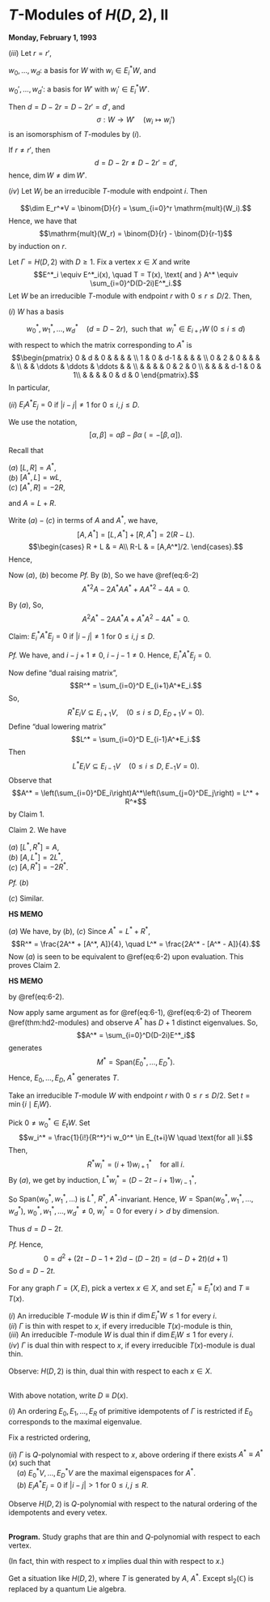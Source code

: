 # $T$-Modules of $H(D,2)$, II {#lec6}
**Monday, February 1, 1993**

:::{.proof name="Proof of Theorem \@ref(thm:hd2-modules) Continued"}

| $(iii)$ Let $r = r'$, 

$w_0,\ldots, w_d$: a basis for $W$ with $w_i\in E^*_iW$, and 

$w_0', \ldots, w_d'$: a basis for $W'$ with $w_i'\in E^*_iW'$.

Then $d = D-2r = D-2r' = d'$, and
$$\sigma: W \to W' \quad (w_i\mapsto w_i')$$
is an isomorsphism of $T$-modules by $(i)$.

If $r\neq r'$, then 
$$d = D-2r \neq D-2r' = d',$$
hence, $\dim W \neq \dim W'$.

| $(iv)$ Let $W_i$ be an irreducible $T$-module with endpoint $i$. Then 
$$\dim E_r^*V = \binom{D}{r} = \sum_{i=0}^r \mathrm{mult}(W_i).$$
Hence, we have that
$$\mathrm{mult}(W_r) = \binom{D}{r} - \binom{D}{r-1}$$
by induction on $r$.
:::

:::{.theorem #hd2-modules2}
Let $\Gamma = H(D,2)$ with $D\geq 1$. Fix a vertex $x\in X$ and write
$$E^*_i \equiv E^*_i(x), \quad T = T(x), \text{ and } A^* \equiv \sum_{i=0}^D(D-2i)E^*_i.$$
Let $W$ be an irreducible $T$-module with endpoint $r$ with $0\leq r\leq D/2$. Then,

| $(i)$ $W$ has a basis
$$w_0^*, w_1^*, \ldots, w_d^* \quad(d = D-2r), \; \text{ such that }\; w_i^*\in E_{i+r}W\; (0\leq i \leq d)$$
with respect to which the matrix corresponding to $A^*$ is 
$$\begin{pmatrix} 
0 & d & 0   &  & & &  \\
1 & 0 & d-1 &  & & & \\
0 & 2 & 0   &  & & & \\
  &   & \ddots    & \ddots & \ddots &  & \\
  &   &                   & & 0 & 2 & 0 \\
  &   &      & & d-1 & 0 & 1\\
  &   &      & & 0 & d & 0
\end{pmatrix}.$$
In particular,

| $(ii)$ $E_iA^*E_j = 0$ if $|i-j|\neq 1$ for $0 \leq i, j\leq D$.
:::

:::{.proof}
We use the notation, 
$$[\alpha, \beta] = \alpha\beta - \beta\alpha \; (=-[\beta, \alpha]).$$

Recall that

| $(a)$ $[L, R] = A^*$,

| $(b)$ $[A^*, L] = wL$, 

| $(c)$ $[A^*, R] = -2R$, 

and $A = L + R$.

Write $(a) - (c)$ in terms of $A$ and $A^*$, we have,
$$[A, A^*] = [L, A^*]+ [R, A^*] = 2(R-L).$$
$$\begin{cases} R + L & = A\\
R-L & = [A,A^*]/2. \end{cases}.$$
Hence, 
\begin{align}
R & = \frac{1}{4}(2A + [A, A^*]) \quad \text{ and }\\
L & = \frac{1}{4}(2A - [A, A^*]).
\end{align}

Now $(a)$, $(b)$ become
\begin{align}
A^2A^* - 2AA^*A + A^*A^2 - 4A^*  & = 0  (\#eq:6-1)\\
{A^*}^2A - 2A^*AA^* + A{A^*}^2 - 4A  & = 0 (\#eq:6-2)
\end{align}
_Pf._ \quad By $(b)$,
\begin{align}
2A - AA^* + A^*A & = 4L\\
& = 2[A^*, L]\\
& = A^* \frac{2A - [A,A^*]}{2} - \frac{2A - [A, A^*]}{2}A^*\\
& = A^*A-AA^* + \frac12(-A^*AA^* + {A^*}^2A + A{A^*}^2 - A^*AA^*)
\end{align}
So we have \@ref(eq:6-2)
$$
{A^*}^2A - 2A^*AA^* + A{A^*}^2 - 4A   = 0.
$$

By $(a)$, 
\begin{align}
-16A^* & = [2A + [A, A^*], 2A - [A, A^*]]\\
& = (2A + [A, A^*])(2A - [A, A^*]) - (2A - [A,A^*])(2A + [A, A^*])\\
& = [4A^2 - 2A[A, A^*] + [A, A^*](2A) - [A,A^*]^2\\
& \quad - 4A^2 - 2A[A, A^*] + [A, A^*](2A) + [A, A^*]^2\\
& = -4A^2A^* + 4AA^*A + 4AA^*A - 4A^*A^2.
\end{align}
So, 
$$A^2A^* - 2AA^*A + A^*A^2 - 4A^* = 0.$$

Claim: $E_i^*A^*E_j = 0$ if $|i-j| \neq 1$ for $0\leq i, j\leq D$.

_Pf._ We have,
\begin{align}
0 & = E_i(A^2A^* - 2AA^*A + A^*A^2 - 4A^*)E_j\\
& = E_iA^*E_j(\theta_i^2 - 2\theta_i\theta_j + \theta_j^2 - 4)\\
& \quad (AE_j = \theta_jE_j, \; E_iA = (AE_j)^\top = (\theta_iE_i)^\top = \theta_iE_i)\\
& = E_iA^*E_j(\theta_i - \theta_j -2)(\theta_i - \theta_j + 2)\\
& = E_iA^*E_j(D-2i - (D-2j)-2)(D-2i - (D-2j) + 2)\\
& \quad (\theta_k = D-2k)\\
& = E_iA^*E_j \cdot 4(i-j+1)(i-j-1)
\end{align}
and $i-j+1 \neq 0$, $i-j-1\neq 0$.
Hence, $E_i^*A^*E_j = 0$.

Now define "dual raising matrix",
$$R^* = \sum_{i=0}^D E_{i+1}A^*E_i.$$
So,
$$R^*E_iV \subseteq E_{i+1}V, \quad (0\leq i\leq D, \; E_{D+1}V = 0).$$
Define "dual lowering matrix"
$$L^* = \sum_{i=0}^D E_{i-1}A^*E_i.$$
Then 
$$L^*E_iV \subseteq E_{i-1}V \quad (0\leq i\leq D, \; E_{-1}V = 0).$$
Observe that 
$$A^* = \left(\sum_{i=0}^DE_i\right)A^*\left(\sum_{j=0}^DE_j\right) = L^* + R^*$$
by Claim 1.

Claim 2. We have

| $(a)$ $[L^*, R^*] = A$,

| $(b)$ $[A, L^*] = 2L^*$, 

| $(c)$ $[A, R^*] = -2R^*$.

_Pf._ 
$(b)$
\begin{align}
AL^* - L^*A & = \sum_{i=0}^D(AE_{i-1}A^*E_i - E_{i-1}A^*E_iA)\\
& = \sum_{i=0}^D E_{i-1}A^*E_i (\theta_{i-1} - \theta_i)\\
& \quad (\theta_k = D-2k, \quad \theta_{i-1}- \theta_i = 2I - 2(i-1) = 2\\
& = 2L^*.
\end{align}

$(c)$ Similar.

:::{.hs}
**HS MEMO**

\begin{align}
AR^* - R^*A & = \sum_{i=0}^D (AE_{i+1}A^*E_i - E_{i+1}A^*E_iA)\\
& = \sum_{i=0}^D E_{i+1}A^*E_i (\theta_{i+1} - \theta_i)\\
& = -2R^*.
\end{align}
:::

$(a)$ We have, by $(b)$, $(c)$
\begin{equation}
[A, A^*] = [A, L^*] + [A, R^*] = 2(L^* - R^*).
\end{equation}
Since $A^* = L^* + R^*$, 
$$R^* = \frac{2A^* + [A^*, A]}{4}, \quad L^* = \frac{2A^* - [A^* - A]}{4}.$$
Now $(a)$ is seen to be equivalent to \@ref(eq:6-2) upon evaluation. 
This proves Claim 2.

:::{.hs}
**HS MEMO**

\begin{align}
[L^*,R^*] & = \frac{1}{16}((2A^*-[A^*,A])(2A^*+[A^*,A]) - (2A^*+[A^*,A])(2A^*- [A,A^*]))\\
& = \frac{1}{16}(4{A^*}^2 + 2A^*[A^*,A] - [A^*,A]2A^* - [A^*,A]^2 - 4{A^*}^2\\
& \qquad + 2A^*[A^*,A] - [A^*,A]2A^* + [A^*,A]^2)\\
& = \frac{1}{4}({A^*}^2A - 2A^*AA^* + A{A^*}^2)\\
& = A,
\end{align}
by \@ref(eq:6-2).
:::

Now apply same argument as for \@ref(eq:6-1), \@ref(eq:6-2) of Theorem \@ref(thm:hd2-modules) and observe $A^*$ has $D+1$ distinct eigenvalues. So,
$$A^* = \sum_{i=0}^D(D-2i)E^*_i$$
generates 
$$M^* = \mathrm{Span}(E^*_0, \ldots, E^*_D).$$
Hence, $E_0, \ldots, E_D, \; A^*$ generates $T$.

Take an irreducible $T$-module $W$ with endpoint $r$ with $0\leq r \leq D/2$. Set
$t = \min\{i\mid E_iW\}$.

Pick $0\neq w_0^*\in E_tW$. Set
$$w_i^* = \frac{1}{i!}{R^*}^i w_0^* \in E_{t+i}W \quad \text{for all }i.$$
Then,
$$R^*w_i^* = (i+1)w_{i+1}^* \quad \text{for all }i.$$
By $(a)$, we get by induction, $L^*w_i^* = (D-2t-i+1)w^*_{i-1}$,
\begin{align}
L^*w_i^* & = \frac{1}{i}L^*R^*w_{i-1}^* \\
& = \frac{1}{i}(A + R^*L^*)w_{i-1}^* \\
& = \frac{1}{i}((D-2(t+i-1))w^*_{i-1} + (i-1)(D-2t-i+2)w_{i-1}^*)\\
& = (D-2t - i + 1)w_{i-1}^*.
\end{align}

So $\mathrm{Span}(w_0^*, w_1^*, \ldots )$ is $L^*$, $R^*$, $A^*$-invariant. Hence,
$W = \mathrm{Span}(w_0^*, w_1^*, \ldots, w_d^*)$, $w_0^*, w_1^*, \ldots, w_d^* \neq 0$, $w^*_i = 0$ for every $i>d$ by dimension.

Thus $d = D-2t$.

_Pf._ 
\begin{align}
(D -2(t+d))w^*_d & = Aw_d^* \\
& = (L^*R^* - R^*L^*)w_d^*\\
& = -(D-2t - d + 1)R^*w_{d-1}^*\\
& = -(D-2t - d +1)dw^*_d.
\end{align}
Hence,
$$0 = d^2 + (2t - D - 1 + 2)d - (D-2t) = (d-D+2t)(d+1)$$
So $d = D-2t$.
:::


:::{.definition #thin-dualthin}
For any graph $\Gamma = (X, E)$, pick a vertex $x\in X$, and set $E^*_i \equiv E^*_i(x)$ and $T \equiv T(x)$.

| $(i)$ An irreducible $T$-module $W$ is thin \index{thin} if $\dim E_i^*W \leq 1$ for every $i$.

| $(ii)$ $\Gamma$ is thin with respet to $x$, if every irreducible $T(x)$-module is thin,

| $(iii)$ An irreducible $T$-module $W$ is dual thin \index{dual thin} if $\dim E_iW \leq 1$ for every $i$.

| $(iv)$ $\Gamma$ is dual thin with respect to $x$, if  every irreducible $T(x)$-module is dual thin.
:::

| 
| Observe: $H(D,2)$ is thin, dual thin with respect to each $x\in X$.

|   
| 

:::{.definition #q-polynomial-graph}
With above notation, write $D \equiv D(x)$.

| $(i)$ An ordering $E_0, E_1, \ldots, E_R$ of primitive idempotents of $\Gamma$ is restricted \index{restricted} if $E_0$ corresponds to the maximal eigenvalue.

Fix a restricted ordering,

| $(ii)$ $\Gamma$ is $Q$-polynomial with respect to $x$, above ordering if there exists $A^* \equiv A^*(x)$ such that

| $\quad (a)$ $E_0^*V, \ldots, E_D^*V$ are the maximal eigenspaces for $A^*$.

| $\quad (b)$ $E_iA^*E_j = 0$ if $|i-j| > 1$ for $0\leq i,j\leq R$.
:::

|
| Observe $H(D,2)$ is $Q$-polynomial with respect to the natural ordering of the idempotents and every vetex.
|   
| 

**Program.** Study graphs that are thin and $Q$-polynomial with respect to each vertex.

(In fact, thin with respect to $x$ implies dual thin with respect to $x$.)

Get a situation like $H(D,2)$, where $T$ is generated by $A$, $A^*$. Except $\mathrm{sl}_2(\mathbb{C})$ is replaced by a quantum Lie algebra.
